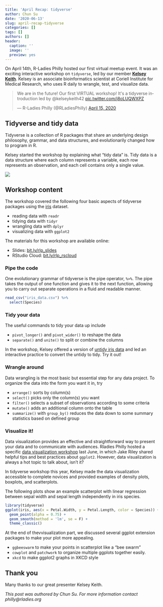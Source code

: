```yaml
---
title: 'April Recap: tidyverse'
author: Chun Su
date: '2020-06-13'
slug: april-recap-tidyverse
categories: []
tags: []
authors: []
header:
  caption: ''
  image: ''
  preview: yes
---
```


On April 14th, R-Ladies Philly hosted our first virtual meetup event. It was an exciting interactive workshop on `tidyverse`, led by our member [**Kelsey Keith**](https://github.com/kelseykeith). Kelsey is an associate bioinformatics scientist at Coriell Institute for Medical Research, who uses R daily to wrangle, test, and visualize data. 

<blockquote class="twitter-tweet"><p lang="en" dir="ltr">We are in the future! Our first VIRTUAL workshop! It&#39;s a tidyverse introduction led by @kelseykeith42 <a href="https://t.co/j8oLUQWXPZ">pic.twitter.com/j8oLUQWXPZ</a></p>&mdash; R-Ladies Philly (@RLadiesPhilly) <a href="https://twitter.com/RLadiesPhilly/status/1250548833878245376?ref_src=twsrc%5Etfw">April 15, 2020</a></blockquote> <script async src="https://platform.twitter.com/widgets.js" charset="utf-8"></script>

## Tidyverse and tidy data
Tidyverse is a collection of R packages that share an underlying design philosophy, grammar, and data structures, and evolutionarily changed how to program in R. 

Kelsey started the workshop by explaining what "tidy data" is. Tidy data is a data structure where each column represents a variable, each row represents an observation, and each cell contains only a single value. 

![](https://r4ds.had.co.nz/images/tidy-1.png)

## Workshop content
The workshop covered the following four basic aspects of tidyverse packages using the [iris](https://www.rdocumentation.org/packages/datasets/versions/3.6.2/topics/iris) dataset.

* reading data with `readr`
* tidying data with `tidyr`
* wrangling data with `dplyr`
* visualizing data with `ggplot2`

The materials for this workshop are available online:

* Slides: [bit.ly/rlp_slides](bit.ly/rlp_slides) 
* RStudio Cloud: [bit.ly/rlp_rscloud](bit.ly/rlp_rscloud)

### Pipe the code
One evolutionary grammar of tidyverse is the pipe operator, `%>%`. The pipe takes the output of one function and gives it to the next function, allowing you to carry out separate operations in a fluid and readable manner. 

```r
read_csv("iris_data.csv") %>% 
  select(Species)
```

### Tidy your data
The useful commands to tidy your data up include

* `pivot_longer()` and `pivot_wider()` to reshape the data
* `separate()` and `unite()` to split or combine the columns

In the workshop, Kelsey offered a version of [untidy iris data](https://drive.google.com/file/d/1i51gRbBZSMClAwc75w7gnWg74rxLL6ox/view?usp=sharing) and led an interactive practice to convert the untidy to tidy. Try it out!

### Wrangle around
Data wrangling is the most basic but essential step for any data project. To organize the data into the form you want it in, try

* `arrange()` sorts by column(s)
* `select()` picks only the column(s) you want
* `filter()` selects a subset of observations according to some criteria
* `mutate()` adds an additional column onto the table
* `summarize()` with `group_by()` reduces the data down to some summary statistics based on defined group

### Visualize it!
Data visualization provides an effective and straightforward way to present your data and to communicate with audiences. Rladies Philly hosted a specific [data visualization workshop](http://rladiesphilly.org/post/june-recap-data-visualiztion/) last June, in which Jake Riley shared helpful tips and best practices about `ggplot2`. However, data visualization is always a hot topic to talk about, isn't it?

In tidyverse workshop this year, Kelsey made the data visualization accessible to complete novices and provided examples of density plots, boxplots, and scatterplots.

The following plots show an example scatterplot with linear regression between sepal width and sepal length independently in iris species.

```r
library(tidyverse)
ggplot(iris, aes(x = Petal.Width, y = Petal.Length, color = Species)) +
  geom_point(alpha = 0.75) +
  geom_smooth(method = 'lm', se = F) +
  theme_classic()
```

At the end of thevvisualization part, we discussed several ggplot extension packages to make your plot more appealing.

* `ggbeeswarm` to make your points in scatterplot like a "bee swarm"
* `cowplot` and `patchwork` to organize multiple ggplots together easily.
* `xkcd` to make ggplot2 graphs in XKCD style

## Thank you
Many thanks to our great presenter Kelsey Keith.

*This post was authored by Chun Su. For more information contact philly@rladies.org*